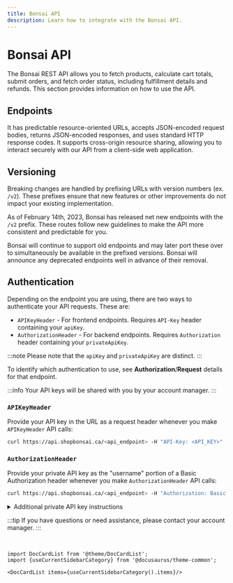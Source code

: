 ```yaml
---
title: Bonsai API
description: Learn how to integrate with the Bonsai API.
---
```


# Bonsai API

The Bonsai REST API allows you to fetch products, calculate cart totals, submit orders, and fetch order status,
including fulfillment details and refunds. This section provides information on how to use the API.

## Endpoints

It has predictable resource-oriented URLs, accepts JSON-encoded request bodies, returns JSON-encoded
responses, and uses standard HTTP response codes. It supports cross-origin resource sharing, allowing
you to interact securely with our API from a client-side web application.

## Versioning

Breaking changes are handled by prefixing URLs with version numbers (ex. `/v2`). These prefixes ensure
that new features or other improvements do not impact your existing implementation.

As of February 14th, 2023, Bonsai has released net new endpoints with the `/v2` prefix. These routes
follow new guidelines to make the API more consistent and predictable for you.

Bonsai will continue to support old endpoints and may later port these over to simultaneously be
available in the prefixed versions. Bonsai will announce any deprecated endpoints well in advance
of their removal.

## Authentication

Depending on the endpoint you are using, there are two ways to authenticate your API requests. These are:

- `APIKeyHeader` - For frontend endpoints. Requires `API-Key` header containing your `apiKey`.
- `AuthorizationHeader` - For backend endpoints. Requires `Authorization` header containing your `privateApiKey`.

:::note
Please note that the `apiKey` and `privateApiKey` are distinct.
:::

To identify which authentication to use, see **Authorization**/**Request** details for that endpoint.

:::info
Your API keys will be shared with you by your account manager.
:::

### `APIKeyHeader`

Provide your API key in the URL as a request header whenever you make `APIKeyHeader` API calls:

```bash
curl https://api.shopbonsai.ca/<api_endpoint> -H "API-Key: <API_KEY>"
```

### `AuthorizationHeader`

Provide your private API key as the "username" portion of a Basic Authorization header whenever you make
`AuthorizationHeader` API calls:

```bash
curl https://api.shopbonsai.ca/<api_endpoint> -H "Authorization: Basic <BASE64_PRIVATE_API_KEY>"
```

<details>
  <summary>Additional private API key instructions</summary>
  <div>

To form your `BASE64_PRIVATE_API_KEY`, you need to take your `privateApiKey` and then encoded it into base64.

For example, if your `privateApiKey` is `bonsaigavemethiskey`, then the `Base64EncodedKey` will be
`Ym9uc2FpZ2F2ZW1ldGhpc2tleQ==`. In the context of the request, it would look like this:

```bash
curl https://api.shopbonsai.ca/<api_endpoint> \
-H "Authorization: Basic Ym9uc2FpZ2F2ZW1ldGhpc2tleQ=="
```

  </div>
</details>

:::tip
If you have questions or need assistance, please contact your account manager.
:::

<br />

```mdx-code-block
import DocCardList from '@theme/DocCardList';
import {useCurrentSidebarCategory} from '@docusaurus/theme-common';

<DocCardList items={useCurrentSidebarCategory().items}/>
```
